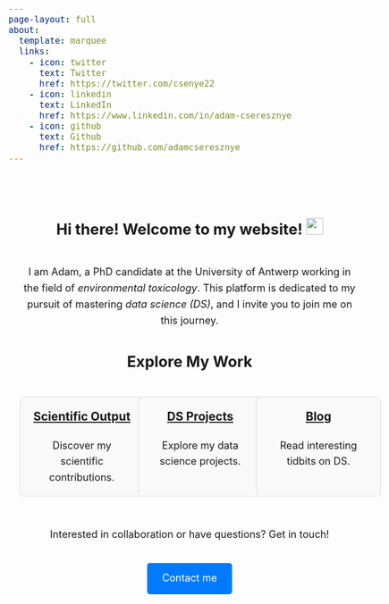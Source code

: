 ```yaml
---
page-layout: full
about:
  template: marquee
  links:
    - icon: twitter
      text: Twitter
      href: https://twitter.com/csenye22
    - icon: linkedin
      text: LinkedIn
      href: https://www.linkedin.com/in/adam-cseresznye
    - icon: github
      text: Github
      href: https://github.com/adamcseresznye
---
```


<style>
body {
  font-size: 18px; 
  line-height: 1.6;
}

.content-block {
  padding: 40px 20px;
  margin-left: auto;
  margin-right: auto;
  max-width: 800px;
  text-align: center;
}

.section:first-child {
  background: linear-gradient(to right, #007bff, #0056b3); 
  color: #fff;
  padding: 4em 0;
  border-radius: 10px;
  text-align: center;
}

.section {
  margin-bottom: 6em;
  padding: 3em 0;
  border-bottom: 1px solid #ddd;
}

.section:last-child {
  border-bottom: none;
}

h1, h2 {
  margin-bottom: 1.5em;
}

.grid {
  display: grid;
  grid-template-columns: repeat(3, 1fr);
  gap: 1.5em;
}

.grid-item {
  background: #f9f9f9;
  border: 1px solid #ddd;
  border-radius: 8px;
  padding: 1em;
  text-align: center;
  margin-bottom: 2em;
  transition: transform 0.3s ease, box-shadow 0.3s ease;
  height: auto;
  width: 100%; 
}

.grid-item:hover {
  transform: translateY(-10px);
  box-shadow: 0 8px 15px rgba(0, 0, 0, 0.1);
}

.grid-item h3 {
  margin-top: 0;
  margin-bottom: 1em;
}

.grid-item p {
  margin: 0;
}

.btn-primary {
  display: inline-block;
  margin-top: 1em;
  padding: 0.75em 1.5em;
  background-color: #007bff;
  color: #fff;
  text-decoration: none;
  border-radius: 5px;
  transition: background-color 0.3s ease;
}

.btn-primary:hover {
  background-color: #0056b3; /* Subtle darkening on hover */
}
  
@media (max-width: 768px) {
  .grid {
    grid-template-columns: 1fr; 
    gap: 1em;
  }
  .grid-item {
    margin-bottom: 2em;
  }
  .section {
    padding: 2em 0;
  }
}
</style>

::: {.content-block}

::: {.section}
<h1>Hi there! Welcome to my website! <img src="https://media.giphy.com/media/hvRJCLFzcasrR4ia7z/giphy.gif" alt="Waving hand animation" width="30px"/></h1> 

<p>I am Adam, a PhD candidate at the University of Antwerp working in the field of <em>environmental toxicology</em>. This platform is dedicated to my pursuit of mastering <em>data science (DS)</em>, and I invite you to join me on this journey.</p>
:::

::: {.section}
## Explore My Work

::: {.grid}

::: {.grid-item}
### [Scientific Output](https://adamcseresznye.github.io/scientific_output.html)
Discover my scientific contributions.
:::

::: {.grid-item}
### [DS Projects](https://adamcseresznye.github.io/projects.html)
Explore my data science projects.
:::

::: {.grid-item}
### [Blog](https://adamcseresznye.github.io/articles.html)
Read interesting tidbits on DS.
:::

:::
:::

::: {.section}
<p class="collab-text">Interested in collaboration or have questions? Get in touch!</p>

<a href="mailto:csenye.chem@gmail.com" class="btn-primary">Contact me</a>
:::

:::
